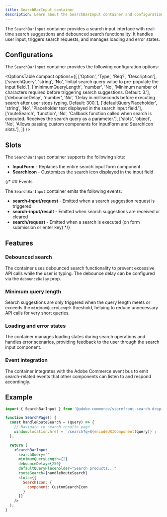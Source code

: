 ```yaml
---
title: SearchBarInput container
description: Learn about the SearchBarInput container and configurations for the Product Discovery drop-in component.
---
```



The `SearchBarInput` container provides a search input interface with real-time search suggestions and debounced search functionality. It handles user input, triggers search requests, and manages loading and error states.

## Configurations

The `SearchBarInput` container provides the following configuration options:

<OptionsTable
  compact
  options={[
    ['Option', 'Type', 'Req?', 'Description'],
    ['searchQuery', 'string', 'No', 'Initial search query value to pre-populate the input field.'],
    ['minimumQueryLength', 'number', 'No', 'Minimum number of characters required before triggering search suggestions. Default: 3.'],
    ['debounceDelay', 'number', 'No', 'Delay in milliseconds before executing search after user stops typing. Default: 300.'],
    ['defaultQueryPlaceholder', 'string', 'No', 'Placeholder text displayed in the search input field.'],
    ['routeSearch', 'function', 'No', 'Callback function called when search is executed. Receives the search query as a parameter.'],
    ['slots', 'object', 'No', 'Allows passing custom components for InputForm and SearchIcon slots.'],
  ]}
/>

## Slots

The `SearchBarInput` container supports the following slots:

* **InputForm** - Replaces the entire search input form component
* **SearchIcon** - Customizes the search icon displayed in the input field

{/* ## Events

The `SearchBarInput` container emits the following events:

* **search-input/request** - Emitted when a search suggestion request is triggered
* **search-input/result** - Emitted when search suggestions are received or cleared
* **search/request** - Emitted when a search is executed (on form submission or enter key) */}

## Features

### Debounced search

The container uses debounced search functionality to prevent excessive API calls while the user is typing. The debounce delay can be configured via the `debounceDelay` prop.

### Minimum query length

Search suggestions are only triggered when the query length meets or exceeds the `minimumQueryLength` threshold, helping to reduce unnecessary API calls for very short queries.

### Loading and error states

The container manages loading states during search operations and handles error scenarios, providing feedback to the user through the search input component.

### Event integration

The container integrates with the Adobe Commerce event bus to emit search-related events that other components can listen to and respond accordingly.

## Example

```jsx
import { SearchBarInput } from '@adobe-commerce/storefront-search-dropin';

function SearchPage() {
  const handleRouteSearch = (query) => {
    // Navigate to search results page
    window.location.href = `/search?q=${encodeURIComponent(query)}`;
  };

  return (
    <SearchBarInput
      searchQuery=""
      minimumQueryLength={2}
      debounceDelay={250}
      defaultQueryPlaceholder="Search products..."
      routeSearch={handleRouteSearch}
      slots={{
        SearchIcon: {
          component: CustomSearchIcon
        }
      }}
    />
  );
}